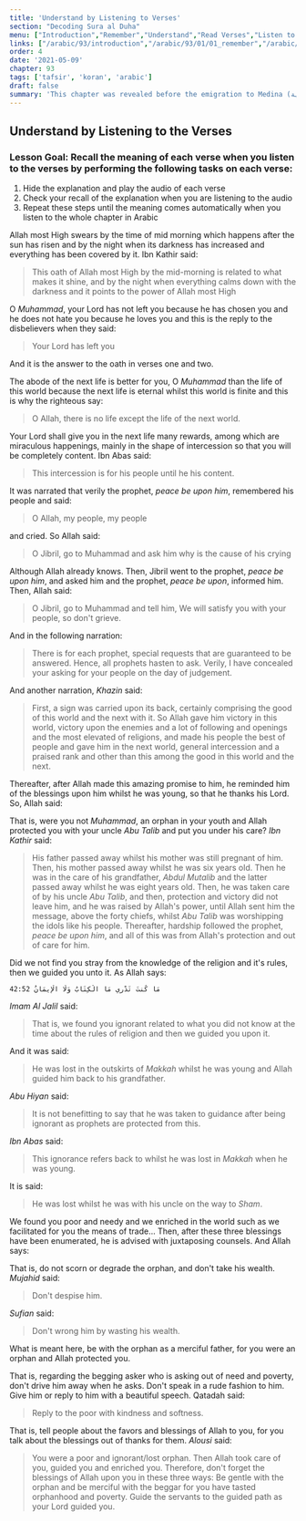 ```yaml
---
title: 'Understand by Listening to Verses'
section: "Decoding Sura al Duha"
menu: ["Introduction","Remember","Understand","Read Verses","Listen to Verses","Apply the Verses","Reflect on the Verses"]
links: ["/arabic/93/introduction","/arabic/93/01/01_remember","/arabic/93/01/02_understand","/arabic/93/02/01_read-verses","/arabic/93/02/02_listen-verses","/arabic/93/02/03_apply-verses","/arabic/93/03/01_reflect-verses"]
order: 4
date: '2021-05-09'
chapter: 93
tags: ['tafsir', 'koran', 'arabic']
draft: false
summary: 'This chapter was revealed before the emigration to Medina (مكية). It talks about the character/personality of the greatest prophet, peace be upon him, and the blessings and graces that Allah most High bestowed upon him in this world and the next so that he could thank Him by these amazing blessings.'
---
```


## Understand by Listening to the Verses
### Lesson Goal: Recall the meaning of each verse when you listen to the verses by performing the following tasks on each verse:
1. Hide the explanation and play the audio of each verse
2. Check your recall of the explanation when you are listening to the audio
3. Repeat these steps until the meaning comes automatically when you listen to the whole chapter in Arabic
  
<showVersesFrom93 ayahs={[1,2]}>

Allah most High swears by the time of mid morning which happens after the sun has risen and by the night when its darkness has increased and everything has been covered by it. Ibn Kathir said:

> This oath of Allah most High by the mid-morning is related to what makes it shine, and by the night when everything calms down with the darkness and it points to the power of Allah most High

</showVersesFrom93>

<showVersesFrom93 ayahs={[3]}>

O *Muhammad*, your Lord has not left you because he has chosen you and he does not hate you because he loves you and this is the reply to the disbelievers when they said:

> Your Lord has left you

And it is the answer to the oath in verses one and two.

</showVersesFrom93>

<showVersesFrom93 ayahs={[4]}>

The abode of the next life is better for you, O *Muhammad* than the life of this world because the next life is eternal whilst this world is finite and this is why the righteous say:

> O Allah, there is no life except the life of the next world.

</showVersesFrom93>

<showVersesFrom93 ayahs={[5]}>

Your Lord shall give you in the next life many rewards, among which are miraculous happenings, mainly in the shape of intercession so that you will be completely content. Ibn Abas said:

> This intercession is for his people until he his content. 

It was narrated that verily the prophet, *peace be upon him*, remembered his people and said: 

> O Allah, my people, my people

and cried. So Allah said:

> O Jibril, go to Muhammad and ask him why is the cause of his crying

Although Allah already knows. Then, Jibril went to the prophet, *peace be upon him*, and asked him and the prophet, *peace be upon*, informed him. Then, Allah said:

> O Jibril, go to Muhammad and tell him, We will satisfy you with your people, so don't grieve.

And in the following narration: 

> There is for each prophet, special requests that are guaranteed to be answered. Hence, all prophets hasten to ask. Verily, I have concealed your asking for your people on the day of judgement.

And another narration, *Khazin* said: 

> First, a sign was carried upon its back, certainly comprising the good of this world and the next with it. So Allah gave him victory in this world, victory upon the enemies and a lot of following and openings and the most elevated of religions, and made his people the best of people and gave him in the next world, general intercession and a praised rank and other than this among the good in this world and the next.

Thereafter, after Allah made this amazing promise to him, he reminded him of the blessings upon him whilst he was young, so that he thanks his Lord. So, Allah said:

</showVersesFrom93>

<showVersesFrom93 ayahs={[6]}>

That is, were you not *Muhammad*, an orphan in your youth and Allah protected you with your uncle *Abu Talib* and put you under his care? *Ibn Kathir* said: 

> His father passed away whilst his mother was still pregnant of him. Then, his mother passed away whilst he was six years old. Then he was in the care of his grandfather, *Abdul Mutalib* and the latter passed away whilst he was eight years old. Then, he was taken care of by his uncle *Abu Talib*, and then, protection and victory did not leave him, and he was raised by Allah's power, until Allah sent him the message, above the forty chiefs, whilst *Abu Talib* was worshipping the idols like his people. Thereafter, hardship followed the prophet, *peace be upon him*, and all of this was from Allah's protection and out of care for him.

</showVersesFrom93>

<showVersesFrom93 ayahs={[7]}>

Did we not find you stray from the knowledge of the religion and it's rules, then we guided you unto it. As Allah says:

```
42:52 مَا كُنتَ تَدْرِي مَا الْكِتَابُ وَلَا الْإِيمَانُ
```

*Imam Al Jalil* said: 

> That is, we found you ignorant related to what you did not know at the time about the rules of religion and then we guided you upon it. 

And it was said:

> He was lost in the outskirts of *Makkah* whilst he was young and Allah guided him back to his grandfather. 

*Abu Hiyan* said:

> It is not benefitting to say that he was taken to guidance after being ignorant as prophets are protected from this. 

*Ibn Abas* said:

> This ignorance refers back to whilst he was lost in *Makkah* when he was young.

It is said:

> He was lost whilst he was with his uncle on the way to *Sham*.

</showVersesFrom93>

<showVersesFrom93 ayahs={[8]}>

We found you poor and needy and we enriched in the world such as we facilitated for you the means of trade... Then, after these three blessings have been enumerated, he is advised with juxtaposing counsels. And Allah says:

</showVersesFrom93>

<showVersesFrom93 ayahs={[9]}>

That is, do not scorn or degrade the orphan, and don't take his wealth. *Mujahid* said: 

> Don't despise him. 

*Sufian* said: 

> Don't wrong him by wasting his wealth.

What is meant here, be with the orphan as a merciful father, for you were an orphan and Allah protected you.

</showVersesFrom93>

<showVersesFrom93 ayahs={[10]}>

That is, regarding the begging asker who is asking out of need and poverty, don't drive him away when he asks. Don't speak in a rude fashion to him. Give him or reply to him with a beautiful speech. Qatadah said:

> Reply to the poor with kindness and softness.

</showVersesFrom93>

<showVersesFrom93 ayahs={[11]}>

That is, tell people about the favors and blessings of Allah to you, for you talk about the blessings out of thanks for them. *Alousi* said:

> You were a poor and ignorant/lost orphan. Then Allah took care of you, guided you and enriched you. Therefore, don't forget the blessings of Allah upon you in these three ways: Be gentle with the orphan and be merciful with the beggar for you have tasted orphanhood and poverty. Guide the servants to the guided path as your Lord guided you.

</showVersesFrom93>